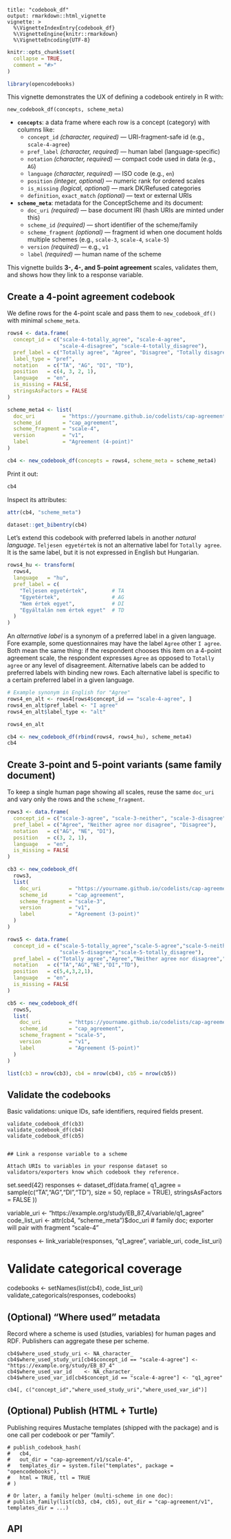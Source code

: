 ```
title: "codebook_df"
output: rmarkdown::html_vignette
vignette: >
  %\VignetteIndexEntry{codebook_df}
  %\VignetteEngine{knitr::rmarkdown}
  %\VignetteEncoding{UTF-8}
```

```r
knitr::opts_chunk$set(
  collapse = TRUE,
  comment = "#>"
)
```

```r
library(opencodebooks)
```


This vignette demonstrates the UX of defining a codebook entirely in R with:

```
new_codebook_df(concepts, scheme_meta)
```
- **`concepts`**: a data frame where each row is a concept (category) with columns like:
  - `concept_id` *(character, required)* — URI-fragment-safe id (e.g., `scale-4-agree`)
  - `pref_label` *(character, required)* — human label (language-specific)
  - `notation` *(character, required)* — compact code used in data (e.g., `AG`)
  - `language` *(character, required)* — ISO code (e.g., `en`)
  - `position` *(integer, optional)* — numeric rank for ordered scales
  - `is_missing` *(logical, optional)* — mark DK/Refused categories
  - `definition`, `exact_match` *(optional)* — text or external URIs

- **`scheme_meta`**: metadata for the ConceptScheme and its document:
  - `doc_uri` *(required)* — base document IRI (hash URIs are minted under this)
  - `scheme_id` *(required)* — short identifier of the scheme/family
  - `scheme_fragment` *(optional)* — fragment id when one document holds multiple schemes (e.g., `scale-3`, `scale-4`, `scale-5`)
  - `version` *(required)* — e.g., `v1`
  - `label` *(required)* — human name of the scheme

This vignette builds **3-, 4-, and 5-point agreement** scales, validates them, and shows how they link to a response variable.


## Create a 4-point agreement codebook

We define rows for the 4-point scale and pass them to `new_codebook_df()` with minimal `scheme_meta`.

```r
rows4 <- data.frame(
  concept_id = c("scale-4-totally_agree", "scale-4-agree",
                 "scale-4-disagree", "scale-4-totally_disagree"),
  pref_label = c("Totally agree", "Agree", "Disagree", "Totally disagree"),
  label_type = "pref",
  notation   = c("TA", "AG", "DI", "TD"),
  position   = c(4, 3, 2, 1),
  language   = "en",
  is_missing = FALSE,
  stringsAsFactors = FALSE
)

scheme_meta4 <- list(
  doc_uri         = "https://yourname.github.io/codelists/cap-agreement/v1",
  scheme_id       = "cap_agreement",
  scheme_fragment = "scale-4",
  version         = "v1",
  label           = "Agreement (4-point)"
)

cb4 <- new_codebook_df(concepts = rows4, scheme_meta = scheme_meta4)
```

Print it out: 

```r
cb4
```

Inspect its attributes:

```r
attr(cb4, "scheme_meta")
```


```r
dataset::get_bibentry(cb4)
```
Let's extend this codebook with preferred labels in another _natural language_. `Teljesen egyetértek` is not an alternative label for `Totally agree`. It is the same label, but it is not expressed in English but Hungarian. 


```r
rows4_hu <- transform(
  rows4,
  language   = "hu",
  pref_label = c(
    "Teljesen egyetértek",        # TA
    "Egyetértek",                 # AG
    "Nem értek egyet",            # DI
    "Egyáltalán nem értek egyet"  # TD
  )
)
```
An *alternative label* is a synonym of a preferred label in a given language. Fore example, some questionnaires may have the label `Agree` other `I agree`.  Both mean the same thing: if the respondent chooses this item on a 4-point agreement scale, the respondent expresses `Agree` as opposed to `Totally agree` or any level of disagreement. Alternative labels can be added to preferred labels with binding new rows. Each alternative label is specific to a certain preferred label in a given language. 


```r
# Example synonym in English for "Agree"
rows4_en_alt <- rows4[rows4$concept_id == "scale-4-agree", ]
rows4_en_alt$pref_label <- "I agree"
rows4_en_alt$label_type <- "alt"

rows4_en_alt
```

```r
cb4 <- new_codebook_df(rbind(rows4, rows4_hu), scheme_meta4)
cb4
```


## Create 3-point and 5-point variants (same family document)

To keep a single human page showing all scales, reuse the same `doc_uri` and vary only the rows and the `scheme_fragment`.

```r
rows3 <- data.frame(
  concept_id = c("scale-3-agree", "scale-3-neither", "scale-3-disagree"),
  pref_label = c("Agree", "Neither agree nor disagree", "Disagree"),
  notation   = c("AG", "NE", "DI"),
  position   = c(3, 2, 1),
  language   = "en",
  is_missing = FALSE
)

cb3 <- new_codebook_df(
  rows3,
  list(
    doc_uri         = "https://yourname.github.io/codelists/cap-agreement/v1",
    scheme_id       = "cap_agreement",
    scheme_fragment = "scale-3",
    version         = "v1",
    label           = "Agreement (3-point)"
  )
)
```

```r
rows5 <- data.frame(
  concept_id = c("scale-5-totally_agree","scale-5-agree","scale-5-neither",
                 "scale-5-disagree","scale-5-totally_disagree"),
  pref_label = c("Totally agree","Agree","Neither agree nor disagree","Disagree","Totally disagree"),
  notation   = c("TA","AG","NE","DI","TD"),
  position   = c(5,4,3,2,1),
  language   = "en",
  is_missing = FALSE
)

cb5 <- new_codebook_df(
  rows5,
  list(
    doc_uri         = "https://yourname.github.io/codelists/cap-agreement/v1",
    scheme_id       = "cap_agreement",
    scheme_fragment = "scale-5",
    version         = "v1",
    label           = "Agreement (5-point)"
  )
)

list(cb3 = nrow(cb3), cb4 = nrow(cb4), cb5 = nrow(cb5))
```

## Validate the codebooks

Basic validations: unique IDs, safe identifiers, required fields present.

```
validate_codebook_df(cb3)
validate_codebook_df(cb4)
validate_codebook_df(cb5)
```

```

## Link a response variable to a scheme

Attach URIs to variables in your response dataset so validators/exporters know which codebook they reference.

```
set.seed(42)
responses <- dataset_df(data.frame(
  q1_agree = sample(c("TA","AG","DI","TD"), size = 50, replace = TRUE),
  stringsAsFactors = FALSE
))

variable_uri  <- "https://example.org/study/EB_87_4/variable/q1_agree"
code_list_uri <- attr(cb4, "scheme_meta")$doc_uri  # family doc; exporter will pair with fragment "scale-4"

responses <- link_variable(responses, "q1_agree", variable_uri, code_list_uri)

# Validate categorical coverage
codebooks <- setNames(list(cb4), code_list_uri)
validate_categoricals(responses, codebooks)


## (Optional) “Where used” metadata

Record where a scheme is used (studies, variables) for human pages and RDF. Publishers can aggregate these per scheme.

```
cb4$where_used_study_uri <- NA_character_
cb4$where_used_study_uri[cb4$concept_id == "scale-4-agree"] <- "https://example.org/study/EB_87_4"
cb4$where_used_var_id    <- NA_character_
cb4$where_used_var_id[cb4$concept_id == "scale-4-agree"] <- "q1_agree"

cb4[, c("concept_id","where_used_study_uri","where_used_var_id")]
```

## (Optional) Publish (HTML + Turtle)

Publishing requires Mustache templates (shipped with the package) and is one call per codebook or per “family”.

```
# publish_codebook_hash(
#   cb4,
#   out_dir = "cap-agreement/v1/scale-4",
#   templates_dir = system.file("templates", package = "opencodebooks"),
#   html = TRUE, ttl = TRUE
# )

# Or later, a family helper (multi-scheme in one doc):
# publish_family(list(cb3, cb4, cb5), out_dir = "cap-agreement/v1", templates_dir = ...)
```


## API



